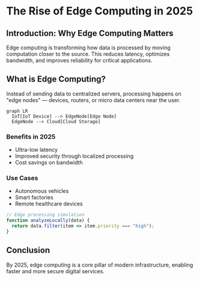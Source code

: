 
<MdxLayout>

# The Rise of Edge Computing in 2025

## Introduction: Why Edge Computing Matters

Edge computing is transforming how data is processed by moving computation closer to the source. This reduces latency, optimizes bandwidth, and improves reliability for critical applications.

## What is Edge Computing?

Instead of sending data to centralized servers, processing happens on "edge nodes" — devices, routers, or micro data centers near the user.

```mermaid
graph LR
  IoT[IoT Device] --> EdgeNode[Edge Node]
  EdgeNode --> Cloud[Cloud Storage]
```

### Benefits in 2025

- Ultra-low latency
- Improved security through localized processing
- Cost savings on bandwidth

### Use Cases

- Autonomous vehicles
- Smart factories
- Remote healthcare devices

```js
// Edge processing simulation
function analyzeLocally(data) {
  return data.filter(item => item.priority === "high");
}

```

## Conclusion

By 2025, edge computing is a core pillar of modern infrastructure, enabling faster and more secure digital services.

</MdxLayout> 